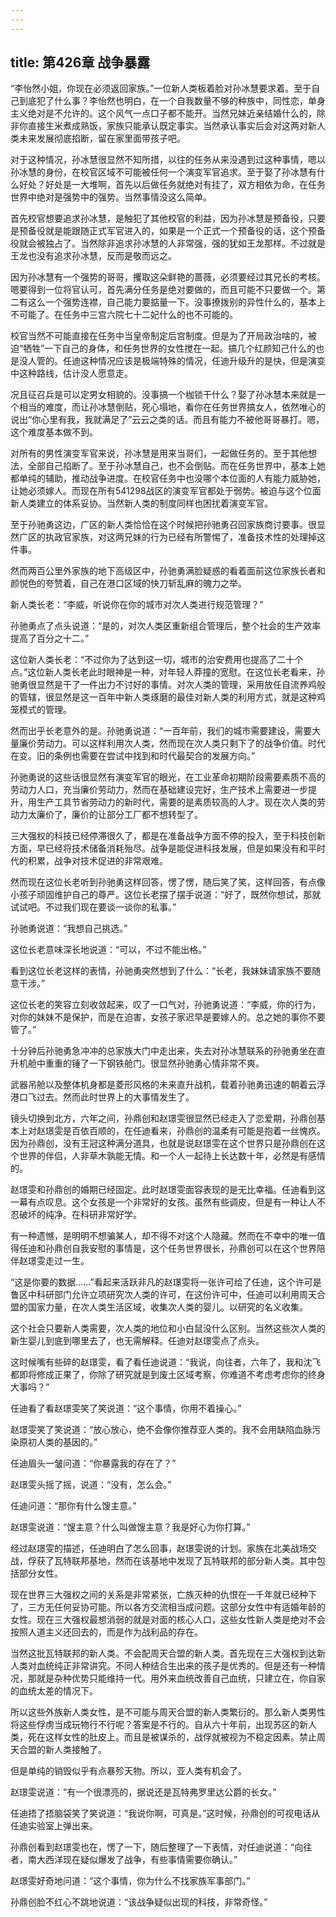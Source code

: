 ```yaml
---
---
---
```

title: 第426章 战争暴露
---



“李怡然小姐，你现在必须返回家族。”一位新人类板着脸对孙冰慧要求着。至于自己到底犯了什么事？李怡然也明白，在一个自我数量不够的种族中，同性恋，单身主义绝对是不允许的。这个风气一点口子都不能开。当然兄妹近亲结婚什么的，除非你直接生米煮成熟饭，家族只能承认既定事实。当然承认事实后会对这两对新人类未来发展彻底掐断，留在家里面带孩子吧。

对于这种情况，孙冰慧很显然不知所措，以往的任务从来没遇到过这种事情，嗯以孙冰慧的身份，在校官区域不可能被任何一个演变军官追求。至于娶了孙冰慧有什么好处？好处是一大堆啊，首先以后做任务就绝对有挂了，双方相依为命，在任务世界中绝对是强势中的强势。当然事情没这么简单。

首先校官想要追求孙冰慧，是触犯了其他校官的利益，因为孙冰慧是预备役，只要是预备役就是能跟随正式军官进入的，如果是一个正式一个预备役的话，这个预备役就会被独占了。当然除非追求孙冰慧的人非常强，强的犹如王龙那样。不过就是王龙也没有追求孙冰慧，反而是敬而远之。

因为孙冰慧有一个强势的哥哥，攫取这朵鲜艳的蔷薇，必须要经过其兄长的考核。嗯要得到一位将官认可，首先满分任务是绝对要做的，而且可能不只要做一个。第二有这么一个强势连襟，自己能力要掂量一下。没事撩拨别的异性什么的，基本上不可能了。在任务中三宫六院七十二妃什么的也不可能的。

校官当然不可能直接在任务中当皇帝制定后宫制度。但是为了开局政治啥的，被迫“牺牲”一下自己的身体，和任务世界的女性搅在一起。搞几个红颜知己什么的也是没人管的。任迪这种情况应该是极端特殊的情况，任迪升级升的是快，但是演变中这种路线，估计没人愿意走。

况且征召兵是可以定男女相貌的。没事搞一个枷锁干什么？娶了孙冰慧本来就是一个相当的难度，而让孙冰慧倒贴，死心塌地，看你在任务世界搞女人，依然唯心的说出“你心里有我，我就满足了”云云之类的话。而且有能力不被他哥哥暴打。嗯，这个难度基本做不到。

对所有的男性演变军官来说，孙冰慧是用来当哥们，一起做任务的。至于其他想法，全部自己掐断了。至于孙冰慧自己，也不会倒贴。而在任务世界中，基本上她都单纯的辅助，推动战争进度。在校官任务中也没哪个本位面的人有能力威胁她，让她必须嫁人。而现在所有541298战区的演变军官都处于弱势。被迫与这个位面新人类建立的体系妥协。当然新人类的制度同样也困扰着演变军官。

至于孙驰勇这边，广区的新人类恰恰在这个时候把孙驰勇召回家族商讨要事。很显然广区的执政官家族，对这两兄妹的行为已经有所警惕了，准备技术性的处理掉这件事。

然而两百公里外家族的地下高级区中，孙驰勇满脸疑惑的看着面前这位家族长者和颜悦色的夸赞着，自己在港口区域的快刀斩乱麻的魄力之举。

新人类长老：“李威，听说你在你的城市对次人类进行规范管理？”

孙驰勇点了点头说道：“是的，对次人类区重新组合管理后，整个社会的生产效率提高了百分之十二。”

这位新人类长老：“不过你为了达到这一切，城市的治安费用也提高了二十个点。”这位新人类长老此时眼神是一种，对年轻人莽撞的宽慰。在这位长老看来，孙驰勇很显然是干了一件出力不讨好的事情。对次人类的管理，采用放任自流养鸡般的管辖，很显然是这一百年中新人类琢磨的最佳对新人类的利用方式，就是这种鸡笼模式的管理。

然而出乎长老意外的是。孙驰勇说道：“一百年前，我们的城市需要建设，需要大量廉价劳动力。可以这样利用次人类，然而现在次人类只剩下了的战争价值。时代在变。旧的条例也需要在尝试中找到和时代最契合的发展方向。”

孙驰勇说的这些话很显然有演变军官的眼光，在工业革命初期阶段需要素质不高的劳动力人口，充当廉价劳动力，然而在基础建设完好，生产技术上需要进一步提升，用生产工具节省劳动力的新时代，需要的是素质较高的人才。现在次人类的劳动力太廉价了，廉价的让部分工厂都不想转型了。

三大强权的科技已经停滞很久了，都是在准备战争方面不停的投入，至于科技创新方面，早已经将技术储备消耗殆尽。战争是能促进科技发展，但是如果没有和平时代的积累，战争对技术促进的非常艰难。

然而现在这位长老听到孙驰勇这样回答，愣了愣，随后笑了笑，这样回答，有点像小孩子顽固维护自己的尊严。这位长老摆了摆手说道：“好了，既然你想试，那就试试吧。不过我们现在要谈一谈你的私事。”

孙驰勇说道：“我想自己挑选。”

这位长老意味深长地说道：“可以，不过不能出格。”

看到这位长老这样的表情，孙驰勇突然想到了什么：“长老，我妹妹请家族不要随意干涉。”

这位长老的笑容立刻收敛起来，叹了一口气对，孙驰勇说道：“李威，你的行为，对你的妹妹不是保护，而是在迫害，女孩子家迟早是要嫁人的。总之她的事你不要管了。”

十分钟后孙驰勇急冲冲的总家族大门中走出来，失去对孙冰慧联系的孙驰勇坐在直升机舱中重重的锤了一下钢铁舱门。很显然孙驰勇心情非常不爽。

武器吊舱以及整体机身都是菱形风格的未来直升战机，载着孙驰勇迅速的朝着云浮港口飞过去。然而此时世界上的大事情发生了。

镜头切换到北方，六年之间，孙鼎创和赵璟雯很显然已经走入了恋爱期，孙鼎创基本上对赵璟雯是百依百顺的，在任迪看来，孙鼎创的温柔有可能是抱着一丝愧疚。因为孙鼎创，没有王冠这种满分道具，也就是说赵璟雯在这个世界只是孙鼎创在这个世界的伴侣，人非草木孰能无情。和一个人一起待上长达数十年，必然是有感情的。

赵璟雯和孙鼎创的婚期已经固定。此时赵璟雯面容表现的是无比幸福。任迪看到这一幕有点叹息。这个女孩是一个非常好的女孩。虽然有些调皮，但是有一种让人不忍破坏的纯净。在科研非常好学。

有一种遗憾，是明明不想骗某人，却不得不对这个人隐藏。然而在不幸中的唯一值得任迪和孙鼎创自我安慰的事情是，这个任务世界很长，孙鼎创可以在这个世界陪伴赵璟雯走过一生。

“这是你要的数据……”看起来活跃非凡的赵璟雯将一张许可给了任迪，这个许可是鲁区中科研部门允许立项研究次人类的许可，在这份许可中，任迪可以利用周天合盟的国家力量，在次人类生活区域，收集次人类的婴儿。以研究的名义收集。

这个社会只要新人类需要，次人类的地位和小白鼠没什么区别。当然这些次人类的新生婴儿到底到哪里去了，也无需解释。任迪对赵璟雯点了点头。

这时候嘴有些碎的赵璟雯，看了看任迪说道：“我说，向往者，六年了，我和沈飞都即将修成正果了，你除了研究就是到废土区域考察，你难道不考虑考虑你的终身大事吗？”

任迪看了看赵璟雯笑了笑说道：“这个事情，你用不着操心。”

赵璟雯笑了笑说道：“放心放心，绝不会像你推荐亚人类的。我不会用缺陷血脉污染原初人类的基因的。”

任迪眉头一皱问道：“你暴露我的存在了？”

赵璟雯头摇了摇，说道：“没有，怎么会。”

任迪问道：“那你有什么馊主意。”

赵璟雯说道：“馊主意？什么叫做馊主意？我是好心为你打算。”

经过赵璟雯的描述，任迪明白了怎么回事，赵璟雯说的计划。家族在北美战场交战，俘获了瓦特联邦基地，然而在该基地中发现了瓦特联邦的部分新人类。其中包括部分女性。

现在世界三大强权之间的关系是非常紧张，亡族灭种的仇恨在一千年就已经种下了，三方无任何妥协可能。所以各方交流相当成问题。这部分女性中有适婚年龄的女性。现在三大强权最想消弱的就是对面的核心人口，这些女性新人类是绝对不会按照人道主义还回去的，而是作为战利品的存在。

当然这批瓦特联邦的新人类。不会配周天合盟的新人类。首先现在三大强权到达新人类对血统纯正非常讲究。不同人种结合生出来的孩子是优秀的。但是还有一种情况，那就是杂种优势只能维持一代。用外来血统改善自己血统，只建立在，你自家的血统太差的情况下。

所以这些外族新人类女性，是不可能与周天合盟的新人类繁衍的。那么新人类男性将这些俘虏当成玩物行不行呢？答案是不行的。自从六十年前，出现苏区的新人类，死在这样女性的肚皮上。而且是被谋杀的，战俘就被视为不稳定因素。禁止周天合盟的新人类接触了。

但是单纯的销毁似乎有点暴殄天物。所以，亚人类有机会了。

赵璟雯说道：“有一个很漂亮的，据说还是瓦特弗罗里达公爵的长女。”

任迪捂了捂脑袋笑了笑说道：“我说你啊，可真是。”这时候，孙鼎创的可视电话从任迪实验室上弹出来。

孙鼎创看到赵璟雯也在，愣了一下，随后整理了一下表情，对任迪说道：“向往者，南大西洋现在疑似爆发了战争，有些事情需要你确认。”

赵璟雯好奇地问道：“这个事情，你为什么不找家族军事部门。”

孙鼎创脸不红心不跳地说道：“该战争疑似出现的科技，非常奇怪。”
